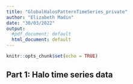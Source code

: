 ```yaml
---
title: "GlobalHalosPatternTimeSeries_private"
author: "Elizabeth Madin"
date: "30/03/2022"
output:
  #pdf_document: default
  html_document: default
---
```


```r
knitr::opts_chunk$set(echo = TRUE)
```

## Part 1: Halo time series data
